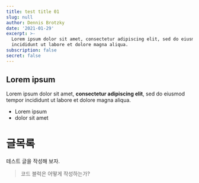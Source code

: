 ```yaml
---
title: test title 01
slug: null
author: Dennis Brotzky
date: '2021-01-29'
excerpt: >-
  Lorem ipsum dolor sit amet, consectetur adipiscing elit, sed do eiusmod tempor
  incididunt ut labore et dolore magna aliqua.
subscription: false
secret: false
---
```

## Lorem ipsum

Lorem ipsum dolor sit amet, **consectetur adipiscing elit**, sed do eiusmod tempor incididunt ut labore et dolore magna aliqua.

*   Lorem ipsum
*   dolor sit amet



# 글목록

테스트 글을 작성해 보자.

> 코드 블럭은 어떻게 작성하는가?


